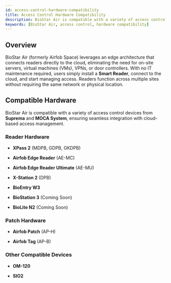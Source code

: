 ```yaml
---
id: access-control-hardware-compatibility
title: Access Control Hardware Compatibility
description: BioStar Air is compatible with a variety of access control devices from Suprema and MOCA System, ensuring seamless integration with cloud-based access management.
keywords: [BioStar Air, access control, hardware compatibility]
---
```


## Overview

BioStar Air (formerly Airfob Space) leverages an edge architecture that connects readers directly to the cloud, eliminating the need for on-site servers, virtual machines (VMs), VPNs, or door controllers. With no IT maintenance required, users simply install a **Smart Reader**, connect to the cloud, and start managing access. Readers function across multiple sites without requiring the same network or physical location.

## Compatible Hardware

BioStar Air is compatible with a variety of access control devices from **Suprema** and **MOCA System**, ensuring seamless integration with cloud-based access management.

### Reader Hardware

* **XPass 2** (MDPB, GDPB, GKDPB)

* **Airfob Edge Reader** (AE-MC)

* **Airfob Edge Reader Ultimate** (AE-MU)

* **X-Station 2** (DPB)

* **BioEntry W3**

* **BioStation 3** (Coming Soon)

* **BioLite N2** (Coming Soon)

### Patch Hardware

* **Airfob Patch** (AP-H)

* **Airfob Tag** (AP-B)

### Other Compatible Devices

* **OM-120**

* **SIO2**